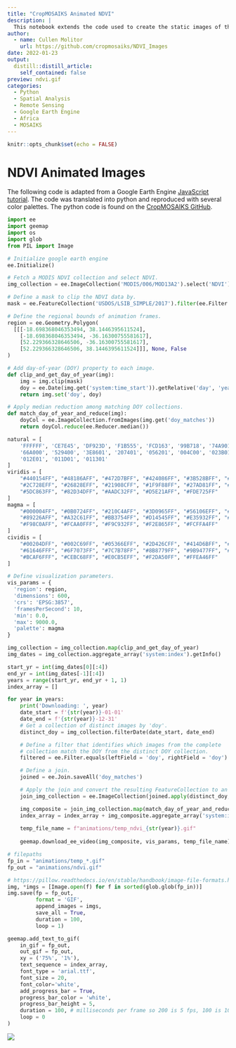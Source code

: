 ```yaml
---
title: "CropMOSAIKS Animated NDVI"
description: |
  This notebook extends the code used to create the static images of the NDVI across Africa in 2013 for the MEDS capstone group CropMOSAIKS. This uses Google Earth Engine Python API to create an animated gif of NDVI over Africa from 2000 to 2021. 
author:
  - name: Cullen Molitor
    url: https://github.com/cropmosaiks/NDVI_Images
date: 2022-01-23
output:
  distill::distill_article:
    self_contained: false
preview: ndvi.gif
categories:
  - Python
  - Spatial Analysis
  - Remote Sensing
  - Google Earth Engine
  - Africa
  - MOSAIKS
---
```


```r
knitr::opts_chunk$set(echo = FALSE)
```

# NDVI Animated Images

The following code is adapted from a Google Earth Engine [JavaScript tutorial](https://developers.google.com/earth-engine/tutorials/community/modis-ndvi-time-series-animation). The code was translated into python and reproduced with several color palettes. The python code is found on the [CropMOSAIKS GitHub](https://github.com/cropmosaiks/NDVI_Images).

```python
import ee
import geemap
import os
import glob
from PIL import Image
```


```python
# Initialize google earth engine
ee.Initialize()

# Fetch a MODIS NDVI collection and select NDVI.
img_collection = ee.ImageCollection('MODIS/006/MOD13A2').select('NDVI')

# Define a mask to clip the NDVI data by.
mask = ee.FeatureCollection('USDOS/LSIB_SIMPLE/2017').filter(ee.Filter.eq('wld_rgn', 'Africa'))

# Define the regional bounds of animation frames.
region = ee.Geometry.Polygon(
  [[[-18.698368046353494, 38.1446395611524],
    [-18.698368046353494, -36.16300755581617],
    [52.229366328646506, -36.16300755581617],
    [52.229366328646506, 38.1446395611524]]], None, False
)
```


```python
# Add day-of-year (DOY) property to each image.
def clip_and_get_day_of_year(img):
    img = img.clip(mask)
    doy = ee.Date(img.get('system:time_start')).getRelative('day', 'year')
    return img.set('doy', doy)
```


```python
# Apply median reduction among matching DOY collections.
def match_day_of_year_and_reduce(img):
    doyCol = ee.ImageCollection.fromImages(img.get('doy_matches'))
    return doyCol.reduce(ee.Reducer.median())
```


```python
natural = [
    'FFFFFF', 'CE7E45', 'DF923D', 'F1B555', 'FCD163', '99B718', '74A901',
    '66A000', '529400', '3E8601', '207401', '056201', '004C00', '023B01',
    '012E01', '011D01', '011301'
]
viridis = [
    "#440154FF", "#48186AFF", "#472D7BFF", "#424086FF", "#3B528BFF", "#33638DFF", 
    "#2C728EFF", "#26828EFF", "#21908CFF", "#1F9F88FF", "#27AD81FF", "#3EBC74FF",
    "#5DC863FF", "#82D34DFF", "#AADC32FF", "#D5E21AFF", "#FDE725FF"
]
magma = [
    "#000004FF", "#0B0724FF", "#210C4AFF", "#3D0965FF", "#56106EFF", "#71196EFF", 
    "#89226AFF", "#A32C61FF", "#BB3754FF", "#D14545FF", "#E35932FF", "#F1721EFF",
    "#F98C0AFF", "#FCAA0FFF", "#F9C932FF", "#F2E865FF", "#FCFFA4FF"
]
cividis = [
    "#00204DFF", "#002C69FF", "#05366EFF", "#2D426CFF", "#414D6BFF", "#52596CFF", 
    "#61646FFF", "#6F7073FF", "#7C7B78FF", "#8B8779FF", "#9B9477FF", "#ACA174FF",
    "#BCAF6FFF", "#CEBC68FF", "#E0CB5EFF", "#F2DA50FF", "#FFEA46FF"
]
```


```python
# Define visualization parameters.
vis_params = {
  'region': region,
  'dimensions': 600,
  'crs': 'EPSG:3857',
  'framesPerSecond': 10,
  'min': 0.0,
  'max': 9000.0,
  'palette': magma
}
```


```python
img_collection = img_collection.map(clip_and_get_day_of_year)
img_dates = img_collection.aggregate_array('system:index').getInfo()
```


```python
start_yr = int(img_dates[0][:4])
end_yr = int(img_dates[-1][:4])
years = range(start_yr, end_yr + 1, 1)
index_array = []
```


```python
for year in years:
    print('Downloading: ', year)
    date_start = f'{str(year)}-01-01'
    date_end = f'{str(year)}-12-31'
    # Get a collection of distinct images by 'doy'.
    distinct_doy = img_collection.filterDate(date_start, date_end)

    # Define a filter that identifies which images from the complete
    # collection match the DOY from the distinct DOY collection.
    filtered = ee.Filter.equals(leftField = 'doy', rightField = 'doy')

    # Define a join.
    joined = ee.Join.saveAll('doy_matches')

    # Apply the join and convert the resulting FeatureCollection to an ImageCollection.
    join_img_collection = ee.ImageCollection(joined.apply(distinct_doy, img_collection, filtered))

    img_composite = join_img_collection.map(match_day_of_year_and_reduce)
    index_array = index_array + img_composite.aggregate_array('system:index').getInfo()
    
    temp_file_name = f"animations/temp_ndvi_{str(year)}.gif"
    
    geemap.download_ee_video(img_composite, vis_params, temp_file_name)
```


```python
# filepaths
fp_in = "animations/temp_*.gif"
fp_out = "animations/ndvi.gif"

# https://pillow.readthedocs.io/en/stable/handbook/image-file-formats.html#gif
img, *imgs = [Image.open(f) for f in sorted(glob.glob(fp_in))]
img.save(fp = fp_out, 
         format = 'GIF',
         append_images = imgs,
         save_all = True, 
         duration = 100, 
         loop = 1)
```


```python
geemap.add_text_to_gif(
    in_gif = fp_out, 
    out_gif = fp_out,
    xy = ('75%', '1%'),
    text_sequence = index_array,
    font_type = 'arial.ttf',
    font_size = 20,
    font_color='white',
    add_progress_bar = True,
    progress_bar_color = 'white',
    progress_bar_height = 5,
    duration = 100, # milliseconds per frame so 200 is 5 fps, 100 is 10 fps etc
    loop = 0
)
```

![](ndvi.gif)
